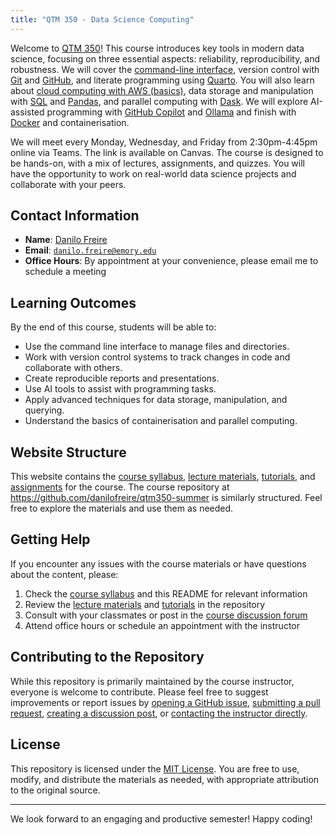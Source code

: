 ```yaml
---
title: "QTM 350 - Data Science Computing"
---
```


Welcome to [QTM 350](https://github.com/danilofreire/qtm350-summer)! This course introduces key tools in modern data science, focusing on three essential aspects: reliability, reproducibility, and robustness. We will cover the [command-line interface](https://en.wikipedia.org/wiki/Command-line_interface), version control with [Git](https://git-scm.com/) and [GitHub](https://github.com/), and literate programming using [Quarto](https://quarto.org/). You will also learn about [cloud computing with AWS (basics)](https://aws.amazon.com/), data storage and manipulation with [SQL](https://www.w3schools.com/sql/) and [Pandas](https://pandas.pydata.org/), and parallel computing with [Dask](https://www.dask.org/). We will explore AI-assisted programming with [GitHub Copilot](https://github.com/features/copilot) and [Ollama](https://ollama.com/) and finish with [Docker](https://www.docker.com/) and containerisation. 

We will meet every Monday, Wednesday, and Friday from 2:30pm-4:45pm online via Teams. The link is available on Canvas. The course is designed to be hands-on, with a mix of lectures, assignments, and quizzes. You will have the opportunity to work on real-world data science projects and collaborate with your peers.

## Contact Information

- **Name**: [Danilo Freire](https://danilofreire.github.io/)
- **Email**: [`danilo.freire@emory.edu`](mailto:danilo.freire@emory.edu)
- **Office Hours**: By appointment at your convenience, please email me to schedule a meeting

## Learning Outcomes

By the end of this course, students will be able to:

- Use the command line interface to manage files and directories.
- Work with version control systems to track changes in code and collaborate with others.
- Create reproducible reports and presentations.
- Use AI tools to assist with programming tasks.
- Apply advanced techniques for data storage, manipulation, and querying.
- Understand the basics of containerisation and parallel computing.

## Website Structure

This website contains the [course syllabus](https://danilofreire.github.io/qtm350-summer/syllabus.html), [lecture materials](https://danilofreire.github.io/qtm350-summer/lectures/lectures.html), [tutorials](https://danilofreire.github.io/qtm350-summer/tutorials/tutorials.html), and [assignments](https://danilofreire.github.io/qtm350-summer/assignments/assignments.html) for the course. The course repository at <https://github.com/danilofreire/qtm350-summer> is similarly structured. Feel free to explore the materials and use them as needed.

## Getting Help

If you encounter any issues with the course materials or have questions about the content, please:

1. Check the [course syllabus](https://danilofreire.github.io/qtm350-summer/syllabus.html) and this README for relevant information
2. Review the [lecture materials](https://danilofreire.github.io/qtm350-summer/lectures/lectures.html) and [tutorials](https://danilofreire.github.io/qtm350-summer/tutorials/tutorials.html) in the repository
3. Consult with your classmates or post in the [course discussion forum](https://github.com/danilofreire/qtm350-summer/discussions)
4. Attend office hours or schedule an appointment with the instructor

## Contributing to the Repository

While this repository is primarily maintained by the course instructor, everyone is welcome to contribute. Please feel free to suggest improvements or report issues by [opening a GitHub issue](https://github.com/danilofreire/qtm350-summer/issues), [submitting a pull request](https://github.com/danilofreire/qtm350-summer/pulls), [creating a discussion post](https://github.com/danilofreire/qtm350-summer/discussions), or [contacting the instructor directly](mailto:danilo.freire@emory.edu).

## License

This repository is licensed under the [MIT License](https://github.com/danilofreire/qtm350/blob/main/LICENSE.md). You are free to use, modify, and distribute the materials as needed, with appropriate attribution to the original source.

-----

We look forward to an engaging and productive semester! Happy coding! 
